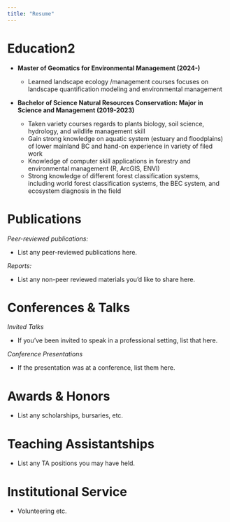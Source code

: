 ```yaml
---
title: "Resume"
---
```


# Education2

-   **Master of Geomatics for Environmental Management (2024-)**

    -   Learned landscape ecology /management courses focuses on landscape quantification modeling and environmental management

-   **Bachelor of Science Natural Resources Conservation: Major in Science and Management (2019-2023)**

    -   Taken variety courses regards to plants biology, soil science, hydrology, and wildlife management skill
    -   Gain strong knowledge on aquatic system (estuary and floodplains) of lower mainland BC and hand-on experience in variety of filed work
    -   Knowledge of computer skill applications in forestry and environmental management (R, ArcGIS, ENVI)
    -   Strong knowledge of different forest classification systems, including world forest classification systems, the BEC system, and ecosystem diagnosis in the field

# Publications

*Peer-reviewed publications:*

-   List any peer-reviewed publications here.

*Reports:*

-   List any non-peer reviewed materials you'd like to share here.

# Conferences & Talks

*Invited Talks*

-   If you've been invited to speak in a professional setting, list that here.

*Conference Presentations*

-   If the presentation was at a conference, list them here.

# Awards & Honors

-   List any scholarships, bursaries, etc.

# Teaching Assistantships

-   List any TA positions you may have held.

# Institutional Service

-   Volunteering etc.
